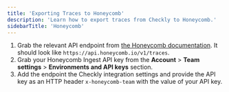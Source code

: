 ```yaml
---
title: 'Exporting Traces to Honeycomb'
description: 'Learn how to export traces from Checkly to Honeycomb.'
sidebarTitle: 'Honeycomb'
---
```



1. Grab the relevant API endpoint from [the Honeycomb documentation](https://docs.honeycomb.io/send-data/opentelemetry/#using-the-honeycomb-opentelemetry-endpoint). It should look like `https://api.honeycomb.io/v1/traces`.
2. Grab your Honeycomb Ingest API key from the **Account** > **Team settings** > **Environments and API keys** section.
3. Add the endpoint the Checkly integration settings and provide the API key as an HTTP header `x-honeycomb-team` with
   the value of your API key.


